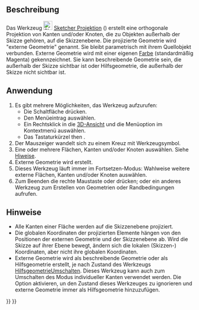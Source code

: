 <languages/>

{{Docnav
|[[Sketcher_External/de|ExterneGeometrie]]
|[[Sketcher_Intersection/de|Schneiden]]
|[[Sketcher_Workbench/de|Sketcher]]
|IconL=Sketcher_External.svg
|IconR=Sketcher_Intersection.svg
|IconC=Workbench_Sketcher.svg
}}

{{GuiCommand/de
|Name=Sketcher Projection
|Name/de=Sketcher Projektion
|MenuLocation=Skizze → Sketcher-Werkzeuge → Externe Geometrie projizieren
|Workbenches=[[Sketcher_Workbench/de|Sketcher]]
|Shortcut={{KEY|G}} {{KEY|X}}
|Version=1.1
|SeeAlso=[[Sketcher_ToggleConstruction/de|Sketcher HilfsgeometrieUmschalten]]
}}

<span id="Description"></span>
==Beschreibung==

<div class="mw-translate-fuzzy">
Das Werkzeug [[Image:Sketcher_Projection.svg|24px]] [[Sketcher_Projection/de|Sketcher Projektion]] ({{Version/de|1.1}}) erstellt eine orthogonale Projektion von Kanten und/oder Knoten, die zu Objekten außerhalb der Skizze gehören, auf die Skizzenebene. Die projizierte Geometrie wird "externe Geometrie" genannt. Sie bleibt parametrisch mit ihrem Quellobjekt verbunden. Externe Geometrie wird mit einer eigenen [[Sketcher_Preferences/de#Darstellung|Farbe]] (standardmäßig Magenta) gekennzeichnet. Sie kann beschreibende Geometrie sein, die außerhalb der Skizze sichtbar ist oder Hilfsgeometrie, die außerhalb der Skizze nicht sichtbar ist.
</div>

<span id="Usage"></span>
==Anwendung==

# Es gibt mehrere Möglichkeiten, das Werkzeug aufzurufen:
#* Die Schaltfläche {{Button|[[Image:Sketcher_Projection.svg|16px]] [[Sketcher_Projection/de|Externe Geometrie projizieren]]}} drücken.
#* Den Menüeintrag {{MenuCommand|Skizze → Sketcher-Werkzeuge → [[Image:Sketcher_Projection.svg|16px]] Externe Geometrie projizieren}} auswählen.
#* Ein Rechtsklick in die [[3D_view/de|3D-Ansicht]] und die Menüoption {{MenuCommand|[[Image:Sketcher_Projection.svg|16px]] Externe Geometrie projizieren}} im Kontextmenü auswählen.
#* Das Tastaturkürzel {{KEY|G}} then {{KEY|X}}.
# Der Mauszeiger wandelt sich zu einem Kreuz mit Werkzeugsymbol.
# Eine oder mehrere Flächen, Kanten und/oder Knoten auswählen. Siehe [[#Hinweise|Hiweise]].
# Externe Geometrie wird erstellt.
#Dieses Werkzeug läuft immer im Fortsetzen-Modus: Wahlweise weitere externe Flächen, Kanten und/oder Knoten auswählen.
# Zum Beenden die rechte Maustaste oder {{KEY|Esc}} drücken; oder ein anderes Werkzeug zum Erstellen von Geometrien oder Randbedingungen aufrufen.

<span id="Notes"></span>
==Hinweise==

<div class="mw-translate-fuzzy">
* Alle Kanten einer Fläche werden auf die Skizzenebene projiziert.
* Die globalen Koordinaten der projizierten Elemente hängen von den Positionen der externen Geometrie und der Skizzenebene ab. Wird die Skizze auf ihrer Ebene bewegt, ändern sich die lokalen (Skizzen-) Koordinaten, aber nicht ihre globalen Koordinaten.
* Externe Geometrie wird als beschreibende Geometrie oder als Hilfsgeometrie erstellt, je nach Zustand des Werkzeugs [[Sketcher_ToggleConstruction/de|HilfsgeometrieUmschalten]]. Dieses Werkzeug kann auch zum Umschalten des Modus individueller Kanten verwendet werden. Die Option {{MenuCommand|Bearbeiten → Einstellungen... → Sketcher → Allgemein → Externe Geometrie immer als Referenz hinzufügen}} aktivieren, un den Zustand dieses Werkzeuges zu ignorieren und externe Geometrie immer als Hilfsgeometrie hinzuzufügen.
</div>


{{Docnav
|[[Sketcher_External/de|ExterneGeometrie]]
|[[Sketcher_Intersection/de|Schneiden]]
|[[Sketcher_Workbench/de|Sketcher]]
|IconL=Sketcher_External.svg
|IconR=Sketcher_Intersection.svg
|IconC=Workbench_Sketcher.svg
}}

{{Sketcher_Tools_navi{{#translation:}}}}
{{Userdocnavi{{#translation:}}}}